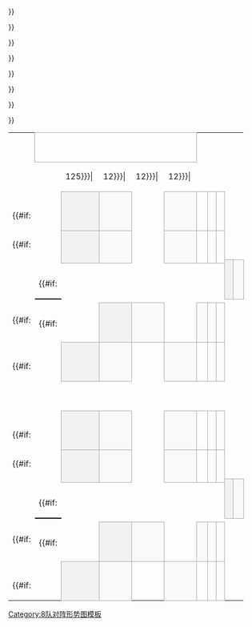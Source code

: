 {| class="bracket" cellpadding=0 cellspacing=0 style="font-size: 90%; margin:1em 2em 1em 1em;"
| &nbsp;
| align="center" colspan="5" style="border:1px solid #aaa;" bgcolor=#f2f2f2|'''{{{RD1|半準決賽}}}'''
| colspan=2|
| align="center" colspan="5" style="border:1px solid #aaa;" bgcolor=#f2f2f2|'''{{{RD2|準決賽}}}'''
| colspan=2|
| align="center" colspan="5" style="border:1px solid #aaa;" bgcolor=#f2f2f2|'''{{{RD3|決賽}}}'''

|-
| width=1|&nbsp;
| width=25|&nbsp;
| width={{{team-width|125}}}|&nbsp;
| width={{{score-width|12}}}|&nbsp;
| width={{{score-width|12}}}|&nbsp;
| width={{{score-width|12}}}|&nbsp;
| width=5|&nbsp;
| width=5|&nbsp;
| width=25|&nbsp;
| width={{{team-width|125}}}|&nbsp;
| width={{{score-width|12}}}|&nbsp;
| width={{{score-width|12}}}|&nbsp;
| width={{{score-width|12}}}|&nbsp;
| width=5|&nbsp;
| width=5|&nbsp;
| width=25|&nbsp;
| width={{{team-width|125}}}|&nbsp;
| width={{{score-width|12}}}|&nbsp;
| width={{{score-width|12}}}|&nbsp;
| width={{{score-width|12}}}|&nbsp;

|-
| height="14" |&nbsp;
{{#if:{{{RD1-seed1|}}}
|
<td align=center bgcolor="#f2f2f2" style="border:1px solid #aaa;"> {{{RD1-seed1}}}</td>
<td style="border:1px solid #aaa;" bgcolor=#f9f9f9> &nbsp;{{{RD1-team1|&nbsp;}}}</td>
|
<td colspan="2" style="border:1px solid #aaa;" bgcolor=#f9f9f9> &nbsp;{{{RD1-team1|&nbsp;}}}</td>
}}
| align=center style="border:1px solid #aaa; border-left: 0px;" bgcolor=#f9f9f9| {{{RD1-score1-1|&nbsp;}}}
| align=center style="border:1px solid #aaa; border-left: 0px;" bgcolor=#f9f9f9| {{{RD1-score1-2|&nbsp;}}}
| align=center style="border:1px solid #aaa; border-left: 0px;" bgcolor=#f9f9f9| {{{RD1-score1-3|&nbsp;}}}
| style="border-width:0 0 2px 0; border-style:solid;border-color:black;"|&nbsp;

|-
| height="7" |
{{#if:{{{RD1-seed2|}}}
|
<td rowspan="2" align=center bgcolor="#f2f2f2" style="border:1px solid #aaa;"> {{{RD1-seed2}}}</td>
<td rowspan="2" style="border:1px solid #aaa;" bgcolor=#f9f9f9> &nbsp;{{{RD1-team2|&nbsp;}}}</td>
|
<td rowspan="2" colspan="2" style="border:1px solid #aaa;" bgcolor=#f9f9f9> &nbsp;{{{RD1-team2|&nbsp;}}}</td>
}}
| rowspan="2" align=center style="border:1px solid #aaa; border-left: 0px;" bgcolor=#f9f9f9| {{{RD1-score2-1|&nbsp;}}}
| rowspan="2" align=center style="border:1px solid #aaa; border-left: 0px;" bgcolor=#f9f9f9| {{{RD1-score2-2|&nbsp;}}}
| rowspan="2" align=center style="border:1px solid #aaa; border-left: 0px;" bgcolor=#f9f9f9| {{{RD1-score2-3|&nbsp;}}}
| rowspan="6" style="border-width:2px 2px 2px 0; border-style:solid;border-color:black;"|&nbsp;

|-
| height="7" |
| rowspan="2" style="border-width:0 0 2px 0; border-style:solid;border-color:black;"|&nbsp;
{{#if:{{{RD2-seed1|}}}
|
<td rowspan="2" align=center bgcolor="#f2f2f2" style="border:1px solid #aaa;"> {{{RD2-seed1}}}</td>
<td rowspan="2" style="border:1px solid #aaa;" bgcolor=#f9f9f9> &nbsp;{{{RD2-team1|&nbsp;}}}</td>
|
<td rowspan="2" colspan="2" style="border:1px solid #aaa;" bgcolor=#f9f9f9> &nbsp;{{{RD2-team1|&nbsp;}}}</td>
}}
| rowspan="2" align=center style="border:1px solid #aaa; border-left: 0px;" bgcolor=#f9f9f9| {{{RD2-score1-1|&nbsp;}}}
| rowspan="2" align=center style="border:1px solid #aaa; border-left: 0px;" bgcolor=#f9f9f9| {{{RD2-score1-2|&nbsp;}}}
| rowspan="2" align=center style="border:1px solid #aaa; border-left: 0px;" bgcolor=#f9f9f9| {{{RD2-score1-3|&nbsp;}}}
| rowspan="2" style="border-width:0 0 2px 0; border-style:solid;border-color:black;"|&nbsp;

|-
| height="7" |
| colspan="5" rowspan="2" align="center"| {{{group1|}}}

|-
| height="7" |
| rowspan="2" style="border-width:2px 0 0 0; border-style:solid;border-color:black;"|&nbsp;
{{#if:{{{RD2-seed2|}}}
|
<td rowspan="2" align=center bgcolor="#f2f2f2" style="border:1px solid #aaa;"> {{{RD2-seed2}}}</td>
<td rowspan="2" style="border:1px solid #aaa;" bgcolor=#f9f9f9> &nbsp;{{{RD2-team2|&nbsp;}}}</td>
|
<td rowspan="2" colspan="2" style="border:1px solid #aaa;" bgcolor=#f9f9f9> &nbsp;{{{RD2-team2|&nbsp;}}}</td>
}}
| rowspan="2" align=center style="border:1px solid #aaa; border-left: 0px;" bgcolor=#f9f9f9| {{{RD2-score2-1|&nbsp;}}}
| rowspan="2" align=center style="border:1px solid #aaa; border-left: 0px;" bgcolor=#f9f9f9| {{{RD2-score2-2|&nbsp;}}}
| rowspan="2" align=center style="border:1px solid #aaa; border-left: 0px;" bgcolor=#f9f9f9| {{{RD2-score2-3|&nbsp;}}}
| rowspan="10" style="border-width:2px 2px 2px 0; border-style:solid;border-color:black;"|&nbsp;

|-
| height="7" |
{{#if:{{{RD1-seed3|}}}
|
<td rowspan="2" align=center bgcolor="#f2f2f2" style="border:1px solid #aaa;"> {{{RD1-seed3}}}</td>
<td rowspan="2" style="border:1px solid #aaa;" bgcolor=#f9f9f9> &nbsp;{{{RD1-team3|&nbsp;}}}</td>
|
<td rowspan="2" colspan="2" style="border:1px solid #aaa;" bgcolor=#f9f9f9> &nbsp;{{{RD1-team3|&nbsp;}}}</td>
}}
| rowspan="2" align=center style="border:1px solid #aaa; border-left: 0px;" bgcolor=#f9f9f9| {{{RD1-score3-1|&nbsp;}}}
| rowspan="2" align=center style="border:1px solid #aaa; border-left: 0px;" bgcolor=#f9f9f9| {{{RD1-score3-2|&nbsp;}}}
| rowspan="2" align=center style="border:1px solid #aaa; border-left: 0px;" bgcolor=#f9f9f9| {{{RD1-score3-3|&nbsp;}}}

|-
| height="7" |

|-
| height="14" |&nbsp;
{{#if:{{{RD1-seed4|}}}
|
<td align=center bgcolor="#f2f2f2" style="border:1px solid #aaa;"> {{{RD1-seed4}}}</td>
<td style="border:1px solid #aaa;" bgcolor=#f9f9f9> &nbsp;{{{RD1-team4|&nbsp;}}}</td>
|
<td colspan="2" style="border:1px solid #aaa;" bgcolor=#f9f9f9> &nbsp;{{{RD1-team4|&nbsp;}}}</td>
}}
| align=center style="border:1px solid #aaa; border-left: 0px;" bgcolor=#f9f9f9| {{{RD1-score4-1|&nbsp;}}}
| align=center style="border:1px solid #aaa; border-left: 0px;" bgcolor=#f9f9f9| {{{RD1-score4-2|&nbsp;}}}
| align=center style="border:1px solid #aaa; border-left: 0px;" bgcolor=#f9f9f9| {{{RD1-score4-3|&nbsp;}}}
| style="border-width:2px 0 0 0; border-style:solid;border-color:black;"|&nbsp;

|-
| height="14" colspan="2" |
| colspan="12" rowspan="2"|&nbsp;
| style="border-width:0 0 2px 0; border-style:solid;border-color:black;"|&nbsp;
{{#if:{{{RD3-seed1|}}}
|
<td align=center bgcolor="#f2f2f2" style="border:1px solid #aaa;"> {{{RD3-seed1}}}</td>
<td style="border:1px solid #aaa;" bgcolor=#f9f9f9> &nbsp;{{{RD3-team1|&nbsp;}}}</td>
|
<td colspan="2" style="border:1px solid #aaa;" bgcolor=#f9f9f9> &nbsp;{{{RD3-team1|&nbsp;}}}</td>
}}
| align=center style="border:1px solid #aaa; border-left: 0px;" bgcolor=#f9f9f9| {{{RD3-score1-1|&nbsp;}}}
| align=center style="border:1px solid #aaa; border-left: 0px;" bgcolor=#f9f9f9| {{{RD3-score1-2|&nbsp;}}}
| align=center style="border:1px solid #aaa; border-left: 0px;" bgcolor=#f9f9f9| {{{RD3-score1-3|&nbsp;}}}

|-
| height="14" colspan="2" |
| style="border-width:2px 0 0 0; border-style:solid;border-color:black;"|&nbsp;
{{#if:{{{RD3-seed2|}}}
|
<td align=center bgcolor="#f2f2f2" style="border:1px solid #aaa;"> {{{RD3-seed2}}}</td>
<td style="border:1px solid #aaa;" bgcolor=#f9f9f9> &nbsp;{{{RD3-team2|&nbsp;}}}</td>
|
<td colspan="2" style="border:1px solid #aaa;" bgcolor=#f9f9f9> &nbsp;{{{RD3-team2|&nbsp;}}}</td>
}}
| align=center style="border:1px solid #aaa; border-left: 0px;" bgcolor=#f9f9f9| {{{RD3-score2-1|&nbsp;}}}
| align=center style="border:1px solid #aaa; border-left: 0px;" bgcolor=#f9f9f9| {{{RD3-score2-2|&nbsp;}}}
| align=center style="border:1px solid #aaa; border-left: 0px;" bgcolor=#f9f9f9| {{{RD3-score2-3|&nbsp;}}}

|-
| height="14"|&nbsp;
{{#if:{{{RD1-seed5|}}}
|
<td align=center bgcolor="#f2f2f2" style="border:1px solid #aaa;"> {{{RD1-seed5}}}</td>
<td style="border:1px solid #aaa;" bgcolor=#f9f9f9> &nbsp;{{{RD1-team5|&nbsp;}}}</td>
|
<td colspan="2" style="border:1px solid #aaa;" bgcolor=#f9f9f9> &nbsp;{{{RD1-team5|&nbsp;}}}</td>
}}
| align=center style="border:1px solid #aaa; border-left: 0px;" bgcolor=#f9f9f9| {{{RD1-score5-1|&nbsp;}}}
| align=center style="border:1px solid #aaa; border-left: 0px;" bgcolor=#f9f9f9| {{{RD1-score5-2|&nbsp;}}}
| align=center style="border:1px solid #aaa; border-left: 0px;" bgcolor=#f9f9f9| {{{RD1-score5-3|&nbsp;}}}
| style="border-width:0 0 2px 0; border-style:solid;border-color:black;"|&nbsp;

|-
| height="7" |
{{#if:{{{RD1-seed6|}}}
|
<td rowspan="2" align=center bgcolor="#f2f2f2" style="border:1px solid #aaa;"> {{{RD1-seed6}}}</td>
<td rowspan="2" style="border:1px solid #aaa;" bgcolor=#f9f9f9> &nbsp;{{{RD1-team6|&nbsp;}}}</td>
|
<td rowspan="2" colspan="2" style="border:1px solid #aaa;" bgcolor=#f9f9f9> &nbsp;{{{RD1-team6|&nbsp;}}}</td>
}}
| rowspan="2" align=center style="border:1px solid #aaa; border-left: 0px;" bgcolor=#f9f9f9| {{{RD1-score6-1|&nbsp;}}}
| rowspan="2" align=center style="border:1px solid #aaa; border-left: 0px;" bgcolor=#f9f9f9| {{{RD1-score6-2|&nbsp;}}}
| rowspan="2" align=center style="border:1px solid #aaa; border-left: 0px;" bgcolor=#f9f9f9| {{{RD1-score6-3|&nbsp;}}}
| rowspan="6" style="border-width:2px 2px 2px 0; border-style:solid;border-color:black;"|&nbsp;

|-
| height="7" |
| rowspan="2" style="border-width:0 0 2px 0; border-style:solid;border-color:black;"|&nbsp;
{{#if:{{{RD2-seed3|}}}
|
<td rowspan="2" align=center bgcolor="#f2f2f2" style="border:1px solid #aaa;"> {{{RD2-seed3}}}</td>
<td rowspan="2" style="border:1px solid #aaa;" bgcolor=#f9f9f9> &nbsp;{{{RD2-team3|&nbsp;}}}</td>
|
<td rowspan="2" colspan="2" style="border:1px solid #aaa;" bgcolor=#f9f9f9> &nbsp;{{{RD2-team3|&nbsp;}}}</td>
}}
| rowspan="2" align=center style="border:1px solid #aaa; border-left: 0px;" bgcolor=#f9f9f9| {{{RD2-score3-1|&nbsp;}}}
| rowspan="2" align=center style="border:1px solid #aaa; border-left: 0px;" bgcolor=#f9f9f9| {{{RD2-score3-2|&nbsp;}}}
| rowspan="2" align=center style="border:1px solid #aaa; border-left: 0px;" bgcolor=#f9f9f9| {{{RD2-score3-3|&nbsp;}}}

|-
| height="7" |
| colspan="5" rowspan="2" align="center"| {{{group2|}}}

|-
| height="7" |
| rowspan="2" style="border-width:2px 0 0 0; border-style:solid;border-color:black;"|&nbsp;
{{#if:{{{RD2-seed4|}}}
|
<td rowspan="2" align=center bgcolor="#f2f2f2" style="border:1px solid #aaa;"> {{{RD2-seed4}}}</td>
<td rowspan="2" style="border:1px solid #aaa;" bgcolor=#f9f9f9> &nbsp;{{{RD2-team4|&nbsp;}}}</td>
|
<td rowspan="2" colspan="2" style="border:1px solid #aaa;" bgcolor=#f9f9f9> &nbsp;{{{RD2-team4|&nbsp;}}}</td>
}}
| rowspan="2" align=center style="border:1px solid #aaa; border-left: 0px;" bgcolor=#f9f9f9| {{{RD2-score4-1|&nbsp;}}}
| rowspan="2" align=center style="border:1px solid #aaa; border-left: 0px;" bgcolor=#f9f9f9| {{{RD2-score4-2|&nbsp;}}}
| rowspan="2" align=center style="border:1px solid #aaa; border-left: 0px;" bgcolor=#f9f9f9| {{{RD2-score4-3|&nbsp;}}}
| rowspan="2" style="border-width:2px 0 0 0; border-style:solid;border-color:black;"|&nbsp;

|-
| height="7" |
{{#if:{{{RD1-seed7|}}}
|
<td rowspan="2" align=center bgcolor="#f2f2f2" style="border:1px solid #aaa;"> {{{RD1-seed7}}}</td>
<td rowspan="2" style="border:1px solid #aaa;" bgcolor=#f9f9f9> &nbsp;{{{RD1-team7|&nbsp;}}}</td>
|
<td rowspan="2" colspan="2" style="border:1px solid #aaa;" bgcolor=#f9f9f9> &nbsp;{{{RD1-team7|&nbsp;}}}</td>
}}
| rowspan="2" align=center style="border:1px solid #aaa; border-left: 0px;" bgcolor=#f9f9f9| {{{RD1-score7-1|&nbsp;}}}
| rowspan="2" align=center style="border:1px solid #aaa; border-left: 0px;" bgcolor=#f9f9f9| {{{RD1-score7-2|&nbsp;}}}
| rowspan="2" align=center style="border:1px solid #aaa; border-left: 0px;" bgcolor=#f9f9f9| {{{RD1-score7-3|&nbsp;}}}

|-
| height="7" |

|-
| height="14" |&nbsp;
{{#if:{{{RD1-seed8|}}}
|
<td align=center bgcolor="#f2f2f2" style="border:1px solid #aaa;"> {{{RD1-seed8}}}</td>
<td style="border:1px solid #aaa;" bgcolor=#f9f9f9> &nbsp;{{{RD1-team8|&nbsp;}}}</td>
|
<td colspan="2" style="border:1px solid #aaa;" bgcolor=#f9f9f9> &nbsp;{{{RD1-team8|&nbsp;}}}</td>
}}
| align=center style="border:1px solid #aaa; border-left: 0px;" bgcolor=#f9f9f9| {{{RD1-score8-1|&nbsp;}}}
| align=center style="border:1px solid #aaa; border-left: 0px;" bgcolor=#f9f9f9| {{{RD1-score8-2|&nbsp;}}}
| align=center style="border:1px solid #aaa; border-left: 0px;" bgcolor=#f9f9f9| {{{RD1-score8-3|&nbsp;}}}
| style="border-width:2px 0 0 0; border-style:solid;border-color:black;"|&nbsp;
|}<noinclude>
{{template doc}}
[[Category:8队对阵形势图模板]]
</noinclude>